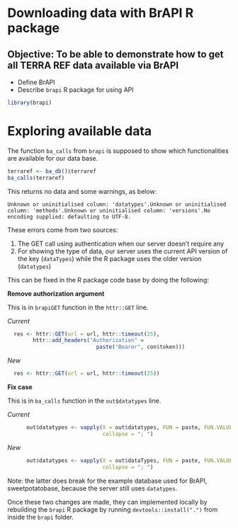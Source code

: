 # Downloading data with BrAPI R package

## Objective: To be able to demonstrate how to get all TERRA REF data available via BrAPI

- Define BrAPI
- Describe `brapi` R package for using API

```r
library(brapi)
```

# Exploring available data

The function `ba_calls` from `brapi` is supposed to show which functionalities are available for our data base. 

```r
terraref <- ba_db()$terraref
ba_calls(terraref)
```
This returns no data and some warnings, as below: 

```shell
Unknown or uninitialised column: 'datatypes'.Unknown or uninitialised column: 'methods'.Unknown or uninitialised column: 'versions'.No encoding supplied: defaulting to UTF-8.
```

These errors come from two sources: 

1. The GET call using authentication when our server doesn't require any
2. For showing the type of data, our server uses the current API version of the key (`dataTypes`) while the R package uses the older version (`datatypes`)

This can be fixed in the R package code base by doing the following: 

**Remove authorization argument**

This is in `brapiGET` function in the `httr::GET` line. 

*Current*
```r
  res <- httr::GET(url = url, httr::timeout(25),
        httr::add_headers("Authorization" =
                            paste("Bearer", con$token)))
```

*New*
```r
  res <- httr::GET(url = url, httr::timeout(25))
```

**Fix case**

This is in `ba_calls` function in the `out$datatypes` line. 

*Current*
```r
      out$datatypes <- vapply(X = out$datatypes, FUN = paste, FUN.VALUE = "",
                              collapse = "; ")
```

*New*
```r
      out$datatypes <- vapply(X = out$dataTypes, FUN = paste, FUN.VALUE = "",
                              collapse = "; ")
```

Note: the latter does break for the example database used for BrAPI, sweetpotatobase, because the server still uses `datatypes`.

Once these two changes are made, they can implemented locally by rebuilding the `brapi` R package by running `devtools::install(".")` from inside the `brapi` folder. 
